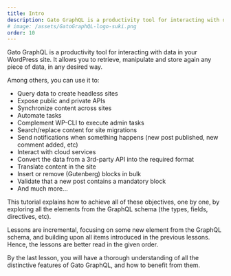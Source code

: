 ```yaml
---
title: Intro
description: Gato GraphQL is a productivity tool for interacting with data in your WordPress site. You can think of it as a Swiss Army knife for dealing with data in a WordPress site, as it allows to retrieve, manipulate and store again any piece of data, in any desired way.
# image: /assets/GatoGraphQL-logo-suki.png
order: 10
---
```


Gato GraphQL is a productivity tool for interacting with data in your WordPress site. It allows you to retrieve, manipulate and store again any piece of data, in any desired way.

Among others, you can use it to:

- Query data to create headless sites
- Expose public and private APIs
- Synchronize content across sites
- Automate tasks
- Complement WP-CLI to execute admin tasks
- Search/replace content for site migrations
- Send notifications when something happens (new post published, new comment added, etc)
- Interact with cloud services
- Convert the data from a 3rd-party API into the required format
- Translate content in the site
- Insert or remove (Gutenberg) blocks in bulk
- Validate that a new post contains a mandatory block
- And much more...

This tutorial explains how to achieve all of these objectives, one by one, by exploring all the elements from the GraphQL schema (the types, fields, directives, etc).

Lessons are incremental, focusing on some new element from the GraphQL schema, and building upon all items introduced in the previous lessons. Hence, the lessons are better read in the given order.

By the last lesson, you will have a thorough understanding of all the distinctive features of Gato GraphQL, and how to benefit from them.
